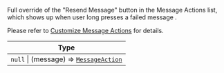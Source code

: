 Full override of the "Resend Message" button in the Message Actions list, which shows up when user long presses a failed message .

Please refer to [Customize Message Actions](/reactnative/guides/customize-message-actions) for details.

| Type |
| - |
| `null` \| (message) => [`MessageAction`](/reactnative/object-types/message-action) |
